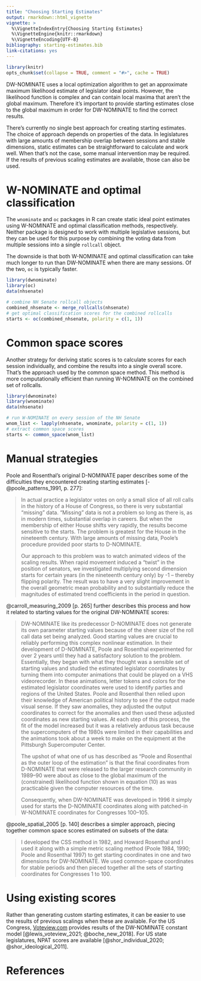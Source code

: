 ```yaml
---
title: "Choosing Starting Estimates"
output: rmarkdown::html_vignette
vignette: >
  %\VignetteIndexEntry{Choosing Starting Estimates}
  %\VignetteEngine{knitr::rmarkdown}
  %\VignetteEncoding{UTF-8}
bibliography: starting-estimates.bib
link-citations: yes
---
```


```r
library(knitr)
opts_chunk$set(collapse = TRUE, comment = "#>", cache = TRUE)
```

DW-NOMINATE uses a local optimization algorithm to get an approximate maximum
likelihood estimate of legislator ideal points. However, the likelihood function
is complex and can contain local maxima that aren't the global
maximum. Therefore it's important to provide starting estimates close to the
global maximum in order for DW-NOMINATE to find the correct results.

There's currently no single best approach for creating starting estimates. The
choice of approach depends on properties of the data. In legislatures with large
amounts of membership overlap between sessions and stable dimensions, static
estimates can be straightforward to calculate and work well. When that's not the
case, some manual intervention may be required. If the results of previous
scaling estimates are available, those can also be used.

# W-NOMINATE and optimal classification

The `wnominate` and `oc` packages in R can create static ideal point estimates
using W-NOMINATE and optimal classification methods, respectively. Neither
package is designed to work with multiple legislative sessions, but they can be
used for this purpose by combining the voting data from multiple sessions into a
single `rollcall` object.

The downside is that both W-NOMINATE and optimal classification can take much
longer to run than DW-NOMINATE when there are many sessions. Of the two, `oc` is
typically faster.

```r
library(dwnominate)
library(oc)
data(nhsenate)

# combine NH Senate rollcall objects
combined_nhsenate <- merge_rollcalls(nhsenate)
# get optimal classification scores for the combined rollcalls
starts <- oc(combined_nhsenate, polarity = c(1, 1))
```

# Common space scores

Another strategy for deriving static scores is to calculate scores for each
session individually, and combine the results into a single overall
score. That's the approach used by the common space method. This method is more
computationally efficient than running W-NOMINATE on the combined set of
rollcalls.

```r
library(dwnominate)
library(wnominate)
data(nhsenate)

# run W-NOMINATE on every session of the NH Senate
wnom_list <- lapply(nhsenate, wnominate, polarity = c(1, 1))
# extract common space scores
starts <- common_space(wnom_list)
```

# Manual strategies

Poole and Rosenthal's original D-NOMINATE paper describes some of the
difficulties they encountered creating starting estimates
[-@poole_patterns_1991, p. 277]:

> In actual practice a legislator votes on only a small slice of all roll calls
> in the history of a House of Congress, so there is very substantial "missing"
> data. "Missing" data is not a problem so long as there is, as in modern times,
> substantial overlap in careers. But when the membership of either House shifts
> very rapidly, the results become sensitive to the starts. The problem is
> greatest for the House in the nineteenth century. With large amounts of
> missing data, Poole's procedure provided poor starts to D-NOMINATE.
>
> Our approach to this problem was to watch animated videos of the scaling
> results. When rapid movement induced a "twist" in the position of senators, we
> investigated multiplying second dimension starts for certain years (in the
> nineteenth century only) by -1 -- thereby flipping polarity. The result was to
> have a very slight improvement in the overall geometric mean probability and
> to substantially reduce the magnitudes of estimated trend coefficients in the
> period in question.

@carroll_measuring_2009 [p. 265] further describes this process and how it
related to starting values for the original DW-NOMINATE scores:

> DW-NOMINATE like its predecessor D-NOMINATE does not generate its own
> parameter starting values because of the sheer size of the roll call data set
> being analyzed. Good starting values are crucial to reliably performing this
> complex nonlinear estimation. In their development of D-NOMINATE, Poole and
> Rosenthal experimented for over 2 years until they had a satisfactory solution
> to the problem. Essentially, they began with what they thought was a sensible
> set of starting values and studied the estimated legislator coordinates by
> turning them into computer animations that could be played on a VHS
> videorecorder. In these animations, letter tokens and colors for the estimated
> legislator coordinates were used to identify parties and regions of the United
> States. Poole and Rosenthal then relied upon their knowledge of American
> political history to see if the output made visual sense. If they saw
> anomalies, they adjusted the output coordinates to correct for the anomalies
> and then used these adjusted coordinates as new starting values. At each step
> of this process, the fit of the model increased but it was a relatively
> arduous task because the supercomputers of the 1980s were limited in their
> capabilities and the animations took about a week to make on the equipment at
> the Pittsburgh Supercomputer Center.
>
> The upshot of what one of us has described as "Poole and Rosenthal as the
> outer loop of the estimation" is that the final coordinates from D-NOMINATE
> that were released to the larger research community in 1989–90 were about as
> close to the global maximum of the (constrained) likelihood function shown in
> equation (10) as was practicable given the computer resources of the time.
>
> Consequently, when DW-NOMINATE was developed in 1996 it simply used for starts
> the D-NOMINATE coordinates along with patched-in W-NOMINATE coordinates for
> Congresses 100–105.

@poole_spatial_2005 [p. 140] describes a simpler approach, piecing together
common space scores estimated on subsets of the data:

> I developed the CSS method in 1982, and Howard Rosenthal and I used it along
> with a simple metric scaling method (Poole 1984, 1990; Poole and Rosenthal
> 1997) to get starting coordinates in one and two dimensions for
> DW-NOMINATE. We used common-space coordinates for stable periods and then
> pieced together all the sets of starting coordinates for Congresses 1
> to 100.

# Using existing scores

Rather than generating custom starting estimates, it can be easier to use the
results of previous scalings when these are available. For the US Congress,
[Voteview.com](https://voteview.com/) provides results of the DW-NOMINATE
constant model [@lewis_voteview_2021; @boche_new_2018]. For US state
legislatures, NPAT scores are available [@shor_individual_2020;
@shor_ideological_2011].

# References
